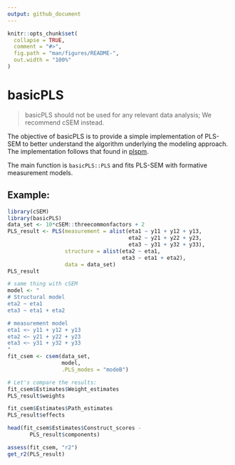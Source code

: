 ```yaml
---
output: github_document
---
```


<!-- README.md is generated from README.Rmd. Please edit that file -->

```r
knitr::opts_chunk$set(
  collapse = TRUE,
  comment = "#>",
  fig.path = "man/figures/README-",
  out.width = "100%"
)
```

# basicPLS

> basicPLS should not be used for any relevant data analysis; We recommend cSEM instead.

The objective of basicPLS is to provide a simple implementation of PLS-SEM to
better understand the algorithm underlying the modeling approach. The implementation
follows that found in [plspm](https://github.com/gastonstat/plspm). 

The main function is `basicPLS::PLS` and fits PLS-SEM with formative measurement
models.

## Example:

```r
library(cSEM)
library(basicPLS)
data_set <- 10*cSEM::threecommonfactors + 2
PLS_result <- PLS(measurement = alist(eta1 ~ y11 + y12 + y13,
                                      eta2 ~ y21 + y22 + y23,
                                      eta3 ~ y31 + y32 + y33),
                  structure = alist(eta2 ~ eta1,
                                    eta3 ~ eta1 + eta2),
                  data = data_set)
PLS_result

# same thing with cSEM
model <- "
# Structural model
eta2 ~ eta1
eta3 ~ eta1 + eta2

# measurement model
eta1 <~ y11 + y12 + y13
eta2 <~ y21 + y22 + y23
eta3 <~ y31 + y32 + y33
"
fit_csem <- csem(data_set,
                 model,
                 .PLS_modes = "modeB")

# Let's compare the results:
fit_csem$Estimates$Weight_estimates
PLS_result$weights

fit_csem$Estimates$Path_estimates
PLS_result$effects

head(fit_csem$Estimates$Construct_scores -
       PLS_result$components)

assess(fit_csem, "r2")
get_r2(PLS_result)
```

